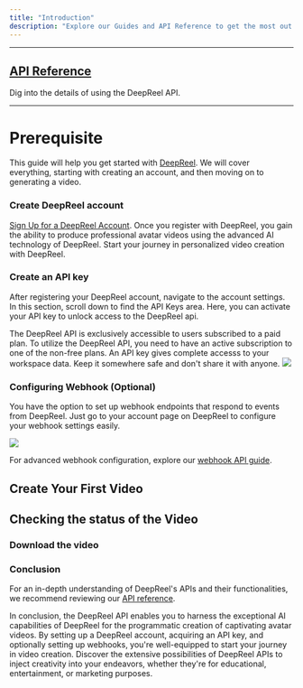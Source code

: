 ```yaml
---
title: "Introduction"
description: "Explore our Guides and API Reference to get the most out of DeepReel."
---
```


---

## [API Reference](/api-reference)

<CardGroup cols={2}>
  <Card title="API Reference" icon="rectangle-terminal" href="/api-reference/">
    Dig into the details of using the DeepReel API.
  </Card>
</CardGroup>

---

# Prerequisite

This guide will help you get started with [DeepReel](https://www.deepreel.com). We will cover everything, starting with creating an account, and then moving on to generating a video.

### Create DeepReel account

[Sign Up for a DeepReel Account](https://beta.deepreel.com/signin). Once you register with DeepReel, you gain the ability to produce professional avatar videos using the advanced AI technology of DeepReel. Start your journey in personalized video creation with DeepReel.

### Create an API key

After registering your DeepReel account, navigate to the account settings. In this section, scroll down to find the API Keys area. Here, you can activate your API key to unlock access to the DeepReel api.

<Note>
  The DeepReel API is exclusively accessible to users subscribed to a paid plan.
  To utilize the DeepReel API, you need to have an active subscription to one of
  the non-free plans.
</Note>

<Warning>
  An API key gives complete accesss to your workspace data. Keep it somewhere
  safe and don't share it with anyone.
</Warning>

<Frame>
  <img src="/images/missing.png" />
</Frame>

### Configuring Webhook (Optional)

You have the option to set up webhook endpoints that respond to events from DeepReel. Just go to your account page on DeepReel to configure your webhook settings easily.

<Frame>
  <img src="/images/missing.png" />
</Frame>

For advanced webhook configuration, explore our [webhook API guide](/webhook/overview).

## Create Your First Video

<Snippet file="generate-video.mdx" />

## Checking the status of the Video

<Snippet file="checking-video-status.mdx" />

### Download the video

<Snippet file="download-video.mdx" />

### Conclusion

For an in-depth understanding of DeepReel's APIs and their functionalities, we recommend reviewing our [API reference](/api-reference/).

In conclusion, the DeepReel API enables you to harness the exceptional AI capabilities of DeepReel for the programmatic creation of captivating avatar videos. By setting up a DeepReel account, acquiring an API key, and optionally setting up webhooks, you're well-equipped to start your journey in video creation. Discover the extensive possibilities of DeepReel APIs to inject creativity into your endeavors, whether they're for educational, entertainment, or marketing purposes.
